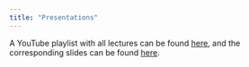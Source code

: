 ```yaml
---
title: "Presentations"
---
```


A YouTube playlist with all lectures can be found [here](https://www.youtube.com/playlist?list=PLxHnvy2HZSYlnFo0LhxO1irgDby6hV-On), and the corresponding slides can be found [here](https://github.com/elixir-europe-training/ELIXIR-SCO-spatial-omics/tree/main/presentations).
